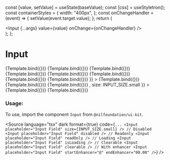 
<Meta title="Form/Input" component={Input} />

  const [value, setValue] = useState(baseValue);
  const [css] = useStyletron();
  const containerStyles = {
    width: "400px",
  };
  const onChangeHandler = (event) => {
    setValue(event.target.value);
  };
  return (
    <div className={css(containerStyles)}>
      <Input {...args} value={value} onChange={onChangeHandler} />
    </div>
  );
};

# Input

<Canvas isColumn>
  <Story name="Small" args={{ placeholder: "Input Field", size: INPUT_SIZE.small }}>
    {Template.bind({})}
  </Story>
  <Story name="Medium" args={{ placeholder: "Input Field", size: INPUT_SIZE.medium }}>
    {Template.bind({})}
  </Story>
  <Story name="Large" args={{ placeholder: "Input Field", size: INPUT_SIZE.large }}>
    {Template.bind({})}
  </Story>
  <Story name="Disabled" args={{ placeholder: "Disabled Field", disabled: true, size: INPUT_SIZE.small }}>
    {Template.bind({})}
  </Story>
  <Story name="Readonly" args={{ placeholder: "Readonly Field", readOnly: true, size: INPUT_SIZE.small }}>
    {Template.bind({})}
  </Story>
  <Story name="Error" args={{ placeholder: "Error Field", error: true, size: INPUT_SIZE.small }}>
    {Template.bind({})}
  </Story>
  <Story name="Positive" args={{ placeholder: "Positive Field", positive: true, size: INPUT_SIZE.small }}>
    {Template.bind({})}
  </Story>
  <Story name="Password" args={{ placeholder: "Password Field", type: "password", size: INPUT_SIZE.small }}>
    {Template.bind({})}
  </Story>
  <Story
    name="Loading"
    args={{ placeholder: "Loading...", size: INPUT_SIZE.small, isLoading: true, endEnhancer: <HeartIcon /> }}
  >
    {Template.bind({})}
  </Story>
  <Story
    name="With Default Value"
    args={{ placeholder: "Default Value", value: "Default Text", size: INPUT_SIZE.small }}
  >
    {Template.bind({})}
  </Story>
  <Story
    name="With Start Enhancer"
    args={{ placeholder: "Start Enhancer", startEnhancer: "@", size: INPUT_SIZE.small }}
  >
    {Template.bind({})}
  </Story>
  <Story
    name="With End Enhancer"
    args={{ placeholder: "End Enhancer", endEnhancer: <SearchIcon />, size: INPUT_SIZE.small }}
  >
    {Template.bind({})}
  </Story>
  <Story name="Clearable" args={{ placeholder: "Clearable", clearable: true, size: INPUT_SIZE.small }}>
    {Template.bind({})}
  </Story>
</Canvas>

<ArgsTable of={Input} />

### Usage:

To use, import the component `Input` from `@nilfoundation/ui-kit`.

<Source
  language="tsx"
  dark
  format={true}
  code={`
        ...
        <Input placeholder="Input Field" size={INPUT_SIZE.small} />
        // Disabled
        <Input placeholder="Input Field" disabled />
        // Readonly
        <Input placeholder="Input Field" readOnly />
        // Loading
        <Input placeholder="Input Field" isLoading />
        // Clearable
        <Input placeholder="Input Field" clearable />
        // With enhancer
        <Input placeholder="Input Field" startEnhancer="@" endEnhancer="00.00" />
  `}
/>
